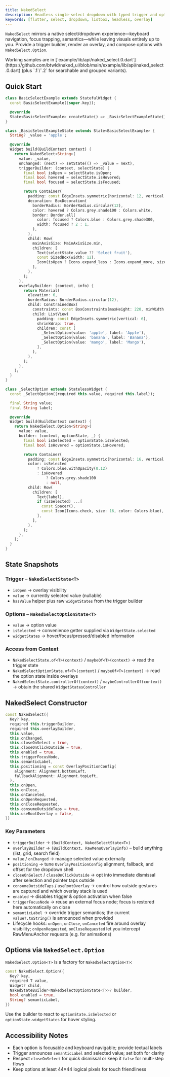 ```yaml
---
title: NakedSelect
description: Headless single-select dropdown with typed trigger and option builders
keywords: [flutter, select, dropdown, listbox, headless, overlay]
---
```


`NakedSelect` mirrors a native select/dropdown experience—keyboard navigation, focus trapping, semantics—while leaving visuals entirely up to you. Provide a trigger builder, render an overlay, and compose options with `NakedSelect.Option`.

<Info>
  Working samples are in [`example/lib/api/naked_select.0.dart`](https://github.com/btwld/naked_ui/blob/main/example/lib/api/naked_select.0.dart) (plus `.1`/`.2` for searchable and grouped variants).
</Info>

## Quick Start

```dart
class BasicSelectExample extends StatefulWidget {
  const BasicSelectExample({super.key});

  @override
  State<BasicSelectExample> createState() => _BasicSelectExampleState();
}

class _BasicSelectExampleState extends State<BasicSelectExample> {
  String? _value = 'apple';

  @override
  Widget build(BuildContext context) {
    return NakedSelect<String>(
      value: _value,
      onChanged: (next) => setState(() => _value = next),
      triggerBuilder: (context, selectState) {
        final bool isOpen = selectState.isOpen;
        final bool hovered = selectState.isHovered;
        final bool focused = selectState.isFocused;

        return Container(
          padding: const EdgeInsets.symmetric(horizontal: 12, vertical: 10),
          decoration: BoxDecoration(
            borderRadius: BorderRadius.circular(12),
            color: hovered ? Colors.grey.shade100 : Colors.white,
            border: Border.all(
              color: focused ? Colors.blue : Colors.grey.shade300,
              width: focused ? 2 : 1,
            ),
          ),
          child: Row(
            mainAxisSize: MainAxisSize.min,
            children: [
              Text(selectState.value ?? 'Select fruit'),
              const SizedBox(width: 12),
              Icon(isOpen ? Icons.expand_less : Icons.expand_more, size: 18),
            ],
          ),
        );
      },
      overlayBuilder: (context, info) {
        return Material(
          elevation: 6,
          borderRadius: BorderRadius.circular(12),
          child: ConstrainedBox(
            constraints: const BoxConstraints(maxHeight: 220, minWidth: 220),
            child: ListView(
              padding: const EdgeInsets.symmetric(vertical: 6),
              shrinkWrap: true,
              children: const [
                _SelectOption(value: 'apple', label: 'Apple'),
                _SelectOption(value: 'banana', label: 'Banana'),
                _SelectOption(value: 'mango', label: 'Mango'),
              ],
            ),
          ),
        );
      },
    );
  }
}

class _SelectOption extends StatelessWidget {
  const _SelectOption({required this.value, required this.label});

  final String value;
  final String label;

  @override
  Widget build(BuildContext context) {
    return NakedSelect.Option<String>(
      value: value,
      builder: (context, optionState, _) {
        final bool isSelected = optionState.isSelected;
        final bool isHovered = optionState.isHovered;

        return Container(
          padding: const EdgeInsets.symmetric(horizontal: 16, vertical: 10),
          color: isSelected
              ? Colors.blue.withOpacity(0.12)
              : isHovered
                  ? Colors.grey.shade100
                  : null,
          child: Row(
            children: [
              Text(label),
              if (isSelected) ...[
                const Spacer(),
                const Icon(Icons.check, size: 16, color: Colors.blue),
              ],
            ],
          ),
        );
      },
    );
  }
}
```

## State Snapshots

### Trigger – `NakedSelectState<T>`
- `isOpen` → overlay visibility
- `value` → currently selected value (nullable)
- `hasValue` helper plus raw `widgetStates` from the trigger builder

### Options – `NakedSelectOptionState<T>`
- `value` → option value
- `isSelected` → convenience getter supplied via `WidgetState.selected`
- `widgetStates` → hover/focus/pressed/disabled information

### Access from Context

- `NakedSelectState.of<T>(context)` / `maybeOf<T>(context)` → read the trigger state
- `NakedSelectOptionState.of<T>(context)` / `maybeOf<T>(context)` → read the option state inside overlays
- `NakedSelectState.controllerOf(context)` / `maybeControllerOf(context)` → obtain the shared `WidgetStatesController`

## NakedSelect Constructor

```dart
const NakedSelect({
  Key? key,
  required this.triggerBuilder,
  required this.overlayBuilder,
  this.value,
  this.onChanged,
  this.closeOnSelect = true,
  this.closeOnClickOutside = true,
  this.enabled = true,
  this.triggerFocusNode,
  this.semanticLabel,
  this.positioning = const OverlayPositionConfig(
    alignment: Alignment.bottomLeft,
    fallbackAlignment: Alignment.topLeft,
  ),
  this.onOpen,
  this.onClose,
  this.onCanceled,
  this.onOpenRequested,
  this.onCloseRequested,
  this.consumeOutsideTaps = true,
  this.useRootOverlay = false,
})
```

### Key Parameters

- `triggerBuilder` → `(BuildContext, NakedSelectState<T>)`
- `overlayBuilder` → `(BuildContext, RawMenuOverlayInfo)` – build anything (list, grid, search field)
- `value` / `onChanged` → manage selected value externally
- `positioning` → tune `OverlayPositionConfig` alignment, fallback, and offset for the dropdown shell
- `closeOnSelect` / `closeOnClickOutside` → opt into immediate dismissal after selection and pointer taps outside
- `consumeOutsideTaps` / `useRootOverlay` → control how outside gestures are captured and which overlay stack is used
- `enabled` → disables trigger & option activation when false
- `triggerFocusNode` → reuse an external focus node; focus is restored here automatically on close
- `semanticLabel` → override trigger semantics; the current `value?.toString()` is announced when provided
- Lifecycle hooks: `onOpen`, `onClose`, `onCanceled` fire around overlay visibility; `onOpenRequested`, `onCloseRequested` let you intercept RawMenuAnchor requests (e.g. for animations)

## Options via `NakedSelect.Option`

`NakedSelect.Option<T>` is a factory for `NakedSelectOption<T>`:

```dart
const NakedSelect.Option({
  Key? key,
  required T value,
  Widget? child,
  NakedStateBuilder<NakedSelectOptionState<T>>? builder,
  bool enabled = true,
  String? semanticLabel,
})
```

Use the builder to react to `optionState.isSelected` or `optionState.widgetStates` for hover styling.

## Accessibility Notes

- Each option is focusable and keyboard navigable; provide textual labels
- Trigger announces `semanticLabel` and selected value; set both for clarity
- Respect `closeOnSelect` for quick dismissal or keep it `false` for multi-step flows
- Keep options at least 44×44 logical pixels for touch friendliness

